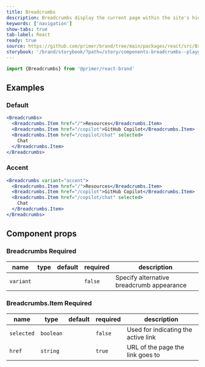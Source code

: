 ```yaml
---
title: Breadcrumbs
description: Breadcrumbs display the current page within the site's hierarchy, allowing users to easily navigate to a different level.
keywords: ['navigation']
show-tabs: true
tab-label: React
ready: true
source: https://github.com/primer/brand/tree/main/packages/react/src/Breadcrumbs/Breadcrumbs.tsx
storybook: '/brand/storybook/?path=/story/components-breadcrumbs--playground'
---
```



```js
import {Breadcrumbs} from '@primer/react-brand'
```

## Examples

### Default

```jsx live
<Breadcrumbs>
  <Breadcrumbs.Item href="/">Resources</Breadcrumbs.Item>
  <Breadcrumbs.Item href="/copilot">GitHub Copilot</Breadcrumbs.Item>
  <Breadcrumbs.Item href="/copilot/chat" selected>
    Chat
  </Breadcrumbs.Item>
</Breadcrumbs>
```

### Accent

```jsx live
<Breadcrumbs variant="accent">
  <Breadcrumbs.Item href="/">Resources</Breadcrumbs.Item>
  <Breadcrumbs.Item href="/copilot">GitHub Copilot</Breadcrumbs.Item>
  <Breadcrumbs.Item href="/copilot/chat" selected>
    Chat
  </Breadcrumbs.Item>
</Breadcrumbs>
```

## Component props

### Breadcrumbs <Label>Required</Label>

| name      | type                        | default | required | description                               |
| --------- | --------------------------- | ------- | -------- | ----------------------------------------- |
| `variant` | <BreadcrumbsVariantProps /> |         | `false`  | Specify alternative breadcrumb appearance |

### Breadcrumbs.Item <Label>Required</Label>

| name       | type      | default | required | description                         |
| ---------- | --------- | ------- | -------- | ----------------------------------- |
| `selected` | `boolean` |         | `false`  | Used for indicating the active link |
| `href`     | `string`  |         | `true`   | URL of the page the link goes to    |

